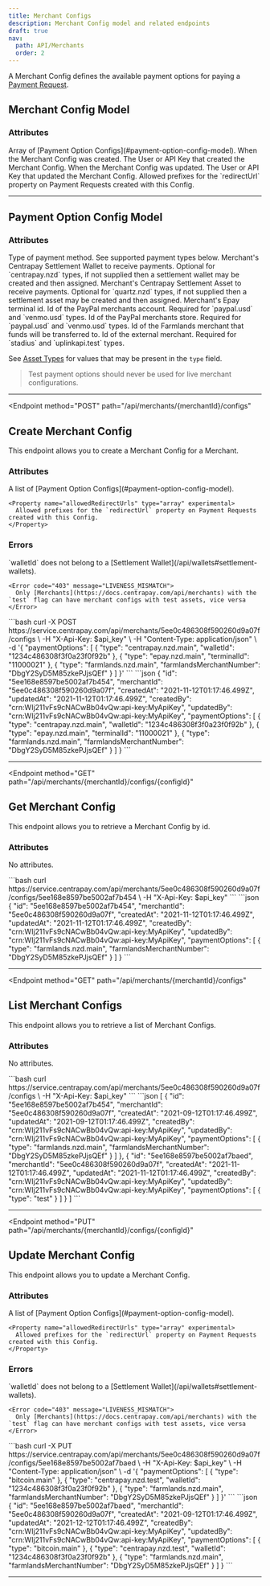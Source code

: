 ```yaml
---
title: Merchant Configs
description: Merchant Config model and related endpoints
draft: true
nav:
  path: API/Merchants
  order: 2
---
```


A Merchant Config defines the available payment options for paying a [Payment Request](https://docs.centrapay.com/api/payment-requests).

## Merchant Config Model

### Attributes

<Properties>
  <Property name="paymentOptions" type="array">
    Array of [Payment Option Configs](#payment-option-config-model).
  </Property>

  <Property name="createdAt" type="timestamp">
    When the Merchant Config was created.
  </Property>

  <Property name="createdBy" type="crn">
    The User or API Key that created the Merchant Config.
  </Property>

  <Property name="updatedAt" type="timestamp">
    When the Merchant Config was updated.
  </Property>

  <Property name="updatedBy" type="crn">
    The User or API Key that updated the Merchant Config.
  </Property>

  <Property name="allowedRedirectUrls" type="array" experimental>
    Allowed prefixes for the `redirectUrl` property on Payment Requests created with this Config.
  </Property>
</Properties>

---

## Payment Option Config Model

### Attributes
<Properties>
  <Property name="type" type="string" required>
    Type of payment method. See supported payment types below.
  </Property>

  <Property name="walletId" type="string">
    Merchant's Centrapay Settlement Wallet to receive payments. Optional for `centrapay.nzd` types, if not supplied then a settlement wallet may be created and then assigned.
  </Property>

  <Property name="assetId" type="string">
    Merchant's Centrapay Settlement Asset to receive payments. Optional for `quartz.nzd` types, if not supplied then a settlement asset may be created and then assigned.
  </Property>

  <Property name="terminalId" type="string">
    Merchant's Epay terminal id.
  </Property>

  <Property name="paypalMerchantAccountId" type="string">
    Id of the PayPal merchants account. Required for `paypal.usd` and `venmo.usd` types.
  </Property>

  <Property name="paypalStoreId" type="string">
    Id of the PayPal merchants store. Required for `paypal.usd` and `venmo.usd`  types.
  </Property>

  <Property name="farmlandsMerchantNumber" type="string">
    Id of the Farmlands merchant that funds will be transferred to.
  </Property>

  <Property name="externalMerchantId" type="string">
    Id of the external merchant. Required for `stadius` and `uplinkapi.test` types.
  </Property>
</Properties>

See [Asset Types](/api/asset-types) for values that may be present in the `type` field.

> Test payment options should never be used for live merchant configurations.

---

<Endpoint
  method="POST"
  path="/api/merchants/{merchantId}/configs"
>
  ## Create Merchant Config

  This endpoint allows you to create a Merchant Config for a Merchant.

  ### Attributes
  <Properties>
    <Property name="paymentOptions" type="array" required>
      A list of [Payment Option Configs](#payment-option-config-model).
    </Property>

    <Property name="allowedRedirectUrls" type="array" experimental>
      Allowed prefixes for the `redirectUrl` property on Payment Requests created with this Config.
    </Property>
  </Properties>

  ### Errors
  <Properties>
    <Error code="403" message="INVALID_WALLET_TYPE">
      `walletId` does not belong to a [Settlement Wallet](/api/wallets#settlement-wallets).
    </Error>

    <Error code="403" message="LIVENESS_MISMATCH">
      Only [Merchants](https://docs.centrapay.com/api/merchants) with the `test` flag can have merchant configs with test assets, vice versa
    </Error>

  </Properties>

  <CodePanel slot="code-examples" title="Request" method="POST" path="/api/merchants/{merchantId}/configs">
    ```bash
    curl -X POST https://service.centrapay.com/api/merchants/5ee0c486308f590260d9a07f/configs \
      -H "X-Api-Key: $api_key" \
      -H "Content-Type: application/json" \
      -d '{
        "paymentOptions": [
          {
            "type": "centrapay.nzd.main",
            "walletId": "1234c486308f3f0a23f0f92b"
          },
          {
            "type": "epay.nzd.main",
            "terminalId": "11000021"
          },
          {
            "type": "farmlands.nzd.main",
            "farmlandsMerchantNumber": "DbgY2SyD5M85zkePJjsQEf"
          }
        ]
      }'
    ```
  </CodePanel>

  <CodePanel slot="code-examples" title="Response">
    ```json
    {
      "id": "5ee168e8597be5002af7b454",
      "merchantId": "5ee0c486308f590260d9a07f",
      "createdAt": "2021-11-12T01:17:46.499Z",
      "updatedAt": "2021-11-12T01:17:46.499Z",
      "createdBy": "crn:WIj211vFs9cNACwBb04vQw:api-key:MyApiKey",
      "updatedBy": "crn:WIj211vFs9cNACwBb04vQw:api-key:MyApiKey",
      "paymentOptions": [
        {
          "type": "centrapay.nzd.main",
          "walletId": "1234c486308f3f0a23f0f92b"
        },
        {
          "type": "epay.nzd.main",
          "terminalId": "11000021"
        },
        {
          "type": "farmlands.nzd.main",
          "farmlandsMerchantNumber": "DbgY2SyD5M85zkePJjsQEf"
        }
      ]
    }
    ```
    </CodePanel>
</Endpoint>

---

<Endpoint
  method="GET"
  path="/api/merchants/{merchantId}/configs/{configId}"
>
  ## Get Merchant Config

  This endpoint allows you to retrieve a Merchant Config by id.

  ### Attributes
  No attributes.

  <CodePanel slot="code-examples" title="Request" method="GET" path="/api/merchants/{merchantId}/configs/{configId}">
    ```bash
    curl https://service.centrapay.com/api/merchants/5ee0c486308f590260d9a07f/configs/5ee168e8597be5002af7b454 \
      -H "X-Api-Key: $api_key"
    ```
  </CodePanel>

  <CodePanel slot="code-examples" title="Response">
    ```json
    {
      "id": "5ee168e8597be5002af7b454",
      "merchantId": "5ee0c486308f590260d9a07f",
      "createdAt": "2021-11-12T01:17:46.499Z",
      "updatedAt": "2021-11-12T01:17:46.499Z",
      "createdBy": "crn:WIj211vFs9cNACwBb04vQw:api-key:MyApiKey",
      "updatedBy": "crn:WIj211vFs9cNACwBb04vQw:api-key:MyApiKey",
      "paymentOptions": [
        {
          "type": "farmlands.nzd.main",
          "farmlandsMerchantNumber": "DbgY2SyD5M85zkePJjsQEf"
        }
      ]
    }
    ```
    </CodePanel>
</Endpoint>

---

<Endpoint
  method="GET"
  path="/api/merchants/{merchantId}/configs"
>
  ## List Merchant Configs

  This endpoint allows you to retrieve a list of Merchant Configs.

  ### Attributes
  No attributes.

  <CodePanel slot="code-examples" title="Request" method="GET" path="/api/merchants/{merchantId}/configs">
    ```bash
    curl https://service.centrapay.com/api/merchants/5ee0c486308f590260d9a07f/configs \
      -H "X-Api-Key: $api_key"
    ```
  </CodePanel>

  <CodePanel slot="code-examples" title="Response">
    ```json
    [
      {
        "id": "5ee168e8597be5002af7b454",
        "merchantId": "5ee0c486308f590260d9a07f",
        "createdAt": "2021-09-12T01:17:46.499Z",
        "updatedAt": "2021-09-12T01:17:46.499Z",
        "createdBy": "crn:WIj211vFs9cNACwBb04vQw:api-key:MyApiKey",
        "updatedBy": "crn:WIj211vFs9cNACwBb04vQw:api-key:MyApiKey",
        "paymentOptions": [
          {
            "type": "farmlands.nzd.main",
            "farmlandsMerchantNumber": "DbgY2SyD5M85zkePJjsQEf"
          }
        ]
      },
      {
        "id": "5ee168e8597be5002af7baed",
        "merchantId": "5ee0c486308f590260d9a07f",
        "createdAt": "2021-11-12T01:17:46.499Z",
        "updatedAt": "2021-11-12T01:17:46.499Z",
        "createdBy": "crn:WIj211vFs9cNACwBb04vQw:api-key:MyApiKey",
        "updatedBy": "crn:WIj211vFs9cNACwBb04vQw:api-key:MyApiKey",
        "paymentOptions": [
          {
            "type": "test"
          }
        ]
      }
    ]
    ```
    </CodePanel>
</Endpoint>

---

<Endpoint
  method="PUT"
  path="/api/merchants/{merchantId}/configs/{configId}"
>
  ## Update Merchant Config

  This endpoint allows you to update a Merchant Config.

  ### Attributes
  <Properties>
    <Property name="paymentOptions" type="array" required>
      A list of [Payment Option Configs](#payment-option-config-model).
    </Property>

    <Property name="allowedRedirectUrls" type="array" experimental>
      Allowed prefixes for the `redirectUrl` property on Payment Requests created with this Config.
    </Property>
  </Properties>

  ### Errors
  <Properties>
    <Error code="403" message="INVALID_WALLET_TYPE">
      `walletId` does not belong to a [Settlement Wallet](/api/wallets#settlement-wallets).
    </Error>

    <Error code="403" message="LIVENESS_MISMATCH">
      Only [Merchants](https://docs.centrapay.com/api/merchants) with the `test` flag can have merchant configs with test assets, vice versa
    </Error>
  </Properties>

  <CodePanel slot="code-examples" title="Request" method="PUT" path="/api/merchants/{merchantId}/configs/{configId}">
    ```bash
    curl -X PUT https://service.centrapay.com/api/merchants/5ee0c486308f590260d9a07f/configs/5ee168e8597be5002af7baed \
      -H "X-Api-Key: $api_key" \
      -H "Content-Type: application/json" \
      -d '{
        "paymentOptions": [
          {
            "type": "bitcoin.main"
          },
          {
            "type": "centrapay.nzd.test",
            "walletId": "1234c486308f3f0a23f0f92b"
          },
          {
            "type": "farmlands.nzd.main",
            "farmlandsMerchantNumber": "DbgY2SyD5M85zkePJjsQEf"
          }
        ]
      }'
    ```
  </CodePanel>

  <CodePanel slot="code-examples" title="Response">
    ```json
    {
      "id": "5ee168e8597be5002af7baed",
      "merchantId": "5ee0c486308f590260d9a07f",
      "createdAt": "2021-09-12T01:17:46.499Z",
      "updatedAt": "2021-12-12T01:17:46.499Z",
      "createdBy": "crn:WIj211vFs9cNACwBb04vQw:api-key:MyApiKey",
      "updatedBy": "crn:WIj211vFs9cNACwBb04vQw:api-key:MyApiKey",
      "paymentOptions": [
        {
          "type": "bitcoin.main"
        },
        {
          "type": "centrapay.nzd.test",
          "walletId": "1234c486308f3f0a23f0f92b"
        },
        {
          "type": "farmlands.nzd.main",
          "farmlandsMerchantNumber": "DbgY2SyD5M85zkePJjsQEf"
        }
      ]
    }
    ```
    </CodePanel>
</Endpoint>

---
